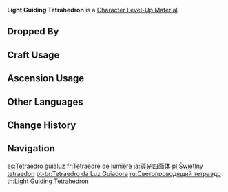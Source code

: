 {{Item Infobox
|id           = 113039
|image        = Item Light Guiding Tetrahedron.png
|type         = Character Level-Up Materials
|group        = Normal Boss Drops
|invCategory  = Character Development Items
|quality      = 4
|description  = A core component obtained via defeating a mysterious ruin machine.<br />To this day, these ancient devices have not forgotten the dreams of their masters or their own duties: to build a thousand palaces, to administrate three thousand machines, to sow ten thousand flowers that shall never bloom again, and to recreate a paradise now buried beneath the desert sands for the sake of all who live in this world.<br />Though the lord of the desert no longer lives, and those dreams have long been corrupted by sinful whispers, and though all the magical pillars have been broken and have collapsed, the great beast once favored by the king hides still within the great searing storm.
|source1      = Dropped by Lv.30+ [[Algorithm of Semi-Intransient Matrix of Overseer Network]]
|source2      = 
|source3      = 
|source4      = 
|source5      = 
}}
'''Light Guiding Tetrahedron''' is a [[Character Level-Up Material]].

==Dropped By==
{{Dropped By|level=30}}

==Craft Usage==
{{Craft Usage}}

==Ascension Usage==
{{Ascension Usage}}

==Other Languages==
{{Other Languages
|en      = Light Guiding Tetrahedron
|zhs     = 导光四面体
|zhs_rm  = Dǎoguāng Sìmiàn-tǐ
|zht     = 導光四面體
|zht_rm  = Dǎoguāng Sìmiàn-tǐ
|zh_tl   = Light Guiding Tetrahedron
|ja      = 導光四面体
|ja_rm   = Doukou Shimentai{{Assumed}}
|ja_tl   = Light Guiding Tetrahedron{{Sino|ja}}
|ko      = 빛 인도 사면체
|ko_rm   = Bit Indo Samyeonche
|ko_tl   = Light Guiding Tetrahedron
|es      = Tetraedro guialuz
|es_tl   = Light Guiding Tetrahedron
|fr      = Tétraèdre de lumière
|fr_tl   = Tetrahedron of Light
|ru      = Светопроводящий тетраэдр
|ru_tl   = Light-Conducting Tetrahedron
|th      = Light Guiding Tetrahedron
|vi      = Khối Tứ Diện Dẫn Sáng
|vi_tl   = 
|de      = Lichtgesteuerter Tetraeder
|de_tl   = Light-Controlled Tetrahedron
|id      = Light Guiding Tetrahedron
|pt      = Tetraedro da Luz Guiadora
|pt_tl   = 
|tr      = Işık Yönlendirmeli Dört Yüzlü
|tr_tl   = 
|it      = Tetraedro rituale
|it_tl   = 
}}

==Change History==
{{Change History|3.1}}

==Navigation==
{{Development Item Navbox|Character Level-Up Materials}}

[[es:Tetraedro guialuz]]
[[fr:Tétraèdre de lumière]]
[[ja:導光四面体]]
[[pl:Świetlny tetraedon]]
[[pt-br:Tetraedro da Luz Guiadora]]
[[ru:Светопроводящий тетраэдр]]
[[th:Light Guiding Tetrahedron]]